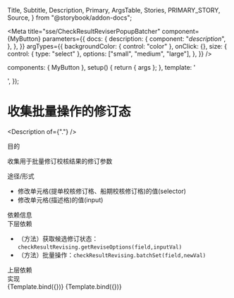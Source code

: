   Title,
  Subtitle,
  Description,
  Primary,
  ArgsTable,
  Stories,
  PRIMARY_STORY,
  Source,
} from "@storybook/addon-docs";

<Meta
  title="sse/CheckResultReviserPopupBatcher"
  component={MyButton}
  parameters={{
    docs: {
      description: {
        component: "_description_",
      },
    },
  }}
  argTypes={{
    backgroundColor: { control: "color" },
    onClick: {},
    size: {
      control: { type: "select" },
      options: ["small", "medium", "large"],
    },
  }}
/>

  components: { MyButton },
  setup() {
    return { args };
  },
  template: '<div><my-button v-bind="args" /></div>',
});

# 收集批量操作的修订态

<Description of={"."} />

<Prototype />

<div className="subheading">目的</div>

收集用于批量修订校核结果的修订参数

<div className="subheading">途径/形式</div>

- 修改单元格(提单校核修订格、船期校核修订格)的值(selector)
- 修改单元格(描述格)的值(input)

<div className="subheading">依赖信息</div>

<div className="subheading">下层依赖</div>

- （方法）获取候选修订状态：`checkResultRevising.getReviseOptions(field,inputVal)`
- （方法）批量操作：`checkResultRevising.batchSet(field,newVal)`

<div className="subheading">上层依赖</div>

<div className="subheading">实现</div>

<Canvas columns={5}>
  <Story name="Secondary" args={{ label: "secondary" }}>
    {Template.bind({})}
  </Story>
  <Story name="Large" args={{ size: "large", label: "Button" }}>
    {Template.bind({})}
  </Story>
</Canvas>

<!--<div className="subheading">使用示例</div>
<Source dark id="." />

<div className="subheading">状态图、类图、序列图等</div>

<Chart />-->

<style>
  {`
    .subheading {
      --mediumdark: '#999999';
      font-weight: 900;
      font-size: 16px;
      color: #999;
      letter-spacing: 6px;
      line-height: 24px;
      text-transform: uppercase;
      margin-bottom: 12px;
      margin-top: 40px;
    }
`}
</style>
